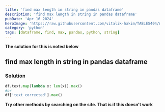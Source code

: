 ```yaml
---
title: 'find max length in string in pandas dataframe'
description: 'find max length in string in pandas dataframe'
pubDate: 'Apr 16 2024'
heroImage: 'https://raw.githubusercontent.com/vitalik-hakim/TABLES404/main/error_b/python.jpg'
category: 'python'
tags: [dataframe, find, max, pandas, python, string]
---
```


**The solution for this is noted below**

## find max length in string in pandas dataframe

### Solution

```python
df.text.map(lambda x: len(x)).max()
#or
df['text_corrected'].max()
```

**Try other methods by searching on the site. That is if this doesn't work**
